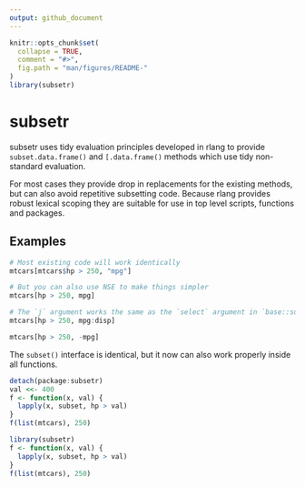 ```yaml
---
output: github_document
---
```


<!-- README.md is generated from README.Rmd. Please edit that file -->

```r
knitr::opts_chunk$set(
  collapse = TRUE,
  comment = "#>",
  fig.path = "man/figures/README-"
)
library(subsetr)
```
# subsetr

subsetr uses tidy evaluation principles developed in rlang to provide
`subset.data.frame()` and `[.data.frame()` methods which use tidy non-standard
evaluation.

For most cases they provide drop in replacements for the existing methods, but
can also avoid repetitive subsetting code. Because rlang provides robust
lexical scoping they are suitable for use in top level scripts, functions and
packages.

## Examples

```r
# Most existing code will work identically
mtcars[mtcars$hp > 250, "mpg"]

# But you can also use NSE to make things simpler
mtcars[hp > 250, mpg]

# The `j` argument works the same as the `select` argument in `base::subset()`.
mtcars[hp > 250, mpg:disp]

mtcars[hp > 250, -mpg]
```

The `subset()` interface is identical, but it now can also work properly inside
all functions.
```r
detach(package:subsetr)
val <<- 400
f <- function(x, val) {
  lapply(x, subset, hp > val)
}
f(list(mtcars), 250)

library(subsetr)
f <- function(x, val) {
  lapply(x, subset, hp > val)
}
f(list(mtcars), 250)
```
